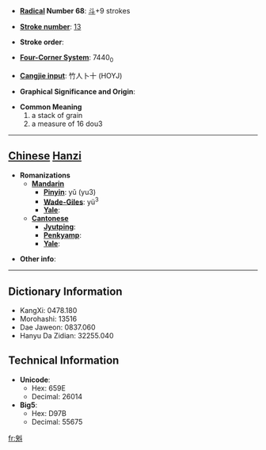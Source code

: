 * '''[[Wiktionary:Chinese radical index| Radical]] Number 68''': [[Wiktionary:Chinese radical index 斗|斗]]+9 strokes

* '''[[Wiktionary:Chinese total strokes index|Stroke number]]''': [[Wiktionary:Chinese total strokes index 13|13]]

* '''Stroke order''': 

* '''[[Wiktionary:Chinese four corner index|Four-Corner System]]''': 7440<sub>0</sub>

* '''[[Wiktionary:Chinese Cangjie index|Cangjie input]]''': 竹人卜十 (HOYJ)

* '''Graphical Significance and Origin''': 

* '''Common Meaning'''
*#a stack of grain
*# a measure of 16 dou3


----

== [[Chinese]] [[Hanzi]] ==

* '''Romanizations'''
** '''[[Mandarin]]'''
*** '''[[Pinyin]]''': yǔ (yu3)
*** '''[[Wade-Giles]]''': yü<sup>3</sup>
*** '''[[Yale]]''': 
** '''[[Cantonese]]'''
*** '''[[Jyutping]]''':
*** '''[[Penkyamp]]''': 
*** '''[[Yale]]''': 

* '''Other info''': 

----

== Dictionary Information ==

* KangXi: 0478.180
* Morohashi: 13516
* Dae Jaweon: 0837.060
* Hanyu Da Zidian: 32255.040

== Technical Information ==

* '''Unicode''':
** Hex: 659E
** Decimal: 26014
* '''Big5''':
** Hex: D97B
** Decimal: 55675

[[fr:斞]]